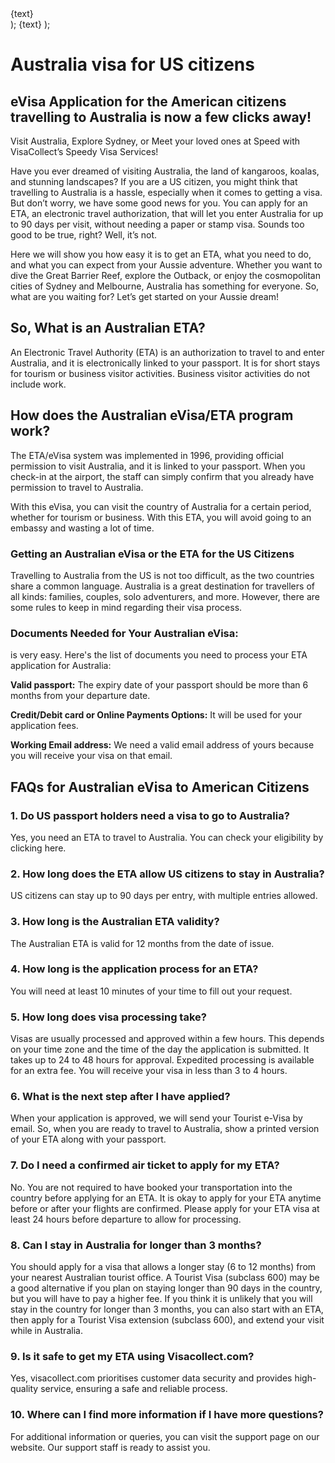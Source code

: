   <div className="flex justify-center items-center">
    <Link
      href={href}
      className="items-center justify-center flex gap-2 px-5 py-2 text-base font-semibold text-white duration-150 ease-in-out rounded-full shrink-0 bg-secondary hover:scale-105"
    >
      {text}
    </Link>
  </div>
);
  <Link
    className="inline-flex items-center justify-center gap-1 text-lg font-semibold text-primary"
    href={href}
  >
    {text}
  </Link>
);

# Australia visa for US citizens

## eVisa Application for the American citizens travelling to Australia is now a few clicks away!

Visit Australia, Explore Sydney, or Meet your loved ones at Speed with VisaCollect’s Speedy Visa Services!

Have you ever dreamed of visiting Australia, the land of kangaroos, koalas, and stunning landscapes? If you are a US citizen, you might think that travelling to Australia is a hassle, especially when it comes to getting a visa. But don’t worry, we have some good news for you. You can apply for an ETA, an electronic travel authorization, that will let you enter Australia for up to 90 days per visit, without needing a paper or stamp visa. Sounds too good to be true, right? Well, it’s not.

Here we will show you how easy it is to get an ETA, what you need to do, and what you can expect from your Aussie adventure. Whether you want to dive the Great Barrier Reef, explore the Outback, or enjoy the cosmopolitan cities of Sydney and Melbourne, Australia has something for everyone. So, what are you waiting for? Let’s get started on your Aussie dream!

## So, What is an Australian ETA?

An Electronic Travel Authority (ETA) is an authorization to travel to and enter Australia, and it is electronically linked to your passport. It is for short stays for tourism or business visitor activities. Business visitor activities do not include work.

## How does the Australian eVisa/ETA program work?

The ETA/eVisa system was implemented in 1996, providing official permission to visit Australia, and it is linked to your passport. When you check-in at the airport, the staff can simply confirm that you already have permission to travel to Australia.

With this eVisa, you can visit the country of Australia for a certain period, whether for tourism or business. With this ETA, you will avoid going to an embassy and wasting a lot of time.

### Getting an Australian eVisa or the ETA for the US Citizens

Travelling to Australia from the US is not too difficult, as the two countries share a common language. Australia is a great destination for travellers of all kinds: families, couples, solo adventurers, and more. However, there are some rules to keep in mind regarding their visa process.

### Documents Needed for Your Australian eVisa:

<LinkButton href="/au/apply-now/" text="Applying for an Australian ETA" /> is very
easy. Here's the list of documents you need to process your ETA application for Australia:

**Valid passport:** The expiry date of your passport should be more than 6 months from your departure date.

**Credit/Debit card or Online Payments Options:** It will be used for your application fees.

**Working Email address:** We need a valid email address of yours because you will receive your visa on that email.

## FAQs for Australian eVisa to American Citizens

### 1. Do US passport holders need a visa to go to Australia?

Yes, you need an ETA to travel to Australia. You can check your eligibility by clicking here.

### 2. How long does the ETA allow US citizens to stay in Australia?

US citizens can stay up to 90 days per entry, with multiple entries allowed.

### 3. How long is the Australian ETA validity?

The Australian ETA is valid for 12 months from the date of issue.

### 4. How long is the application process for an ETA?

You will need at least 10 minutes of your time to fill out your request.

### 5. How long does visa processing take?

Visas are usually processed and approved within a few hours. This depends on your time zone and the time of the day the application is submitted. It takes up to 24 to 48 hours for approval. Expedited processing is available for an extra fee. You will receive your visa in less than 3 to 4 hours.

### 6. What is the next step after I have applied?

When your application is approved, we will send your Tourist e-Visa by email. So, when you are ready to travel to Australia, show a printed version of your ETA along with your passport.

### 7. Do I need a confirmed air ticket to apply for my ETA?

No. You are not required to have booked your transportation into the country before applying for an ETA. It is okay to apply for your ETA anytime before or after your flights are confirmed. Please apply for your ETA visa at least 24 hours before departure to allow for processing.

### 8. Can I stay in Australia for longer than 3 months?

You should apply for a visa that allows a longer stay (6 to 12 months) from your nearest Australian tourist office. A Tourist Visa (subclass 600) may be a good alternative if you plan on staying longer than 90 days in the country, but you will have to pay a higher fee. If you think it is unlikely that you will stay in the country for longer than 3 months, you can also start with an ETA, then apply for a Tourist Visa extension (subclass 600), and extend your visit while in Australia.

### 9. Is it safe to get my ETA using Visacollect.com?

Yes, visacollect.com prioritises customer data security and provides high-quality service, ensuring a safe and reliable process.

### 10. Where can I find more information if I have more questions?

For additional information or queries, you can visit the support page on our website. Our support staff is ready to assist you.
